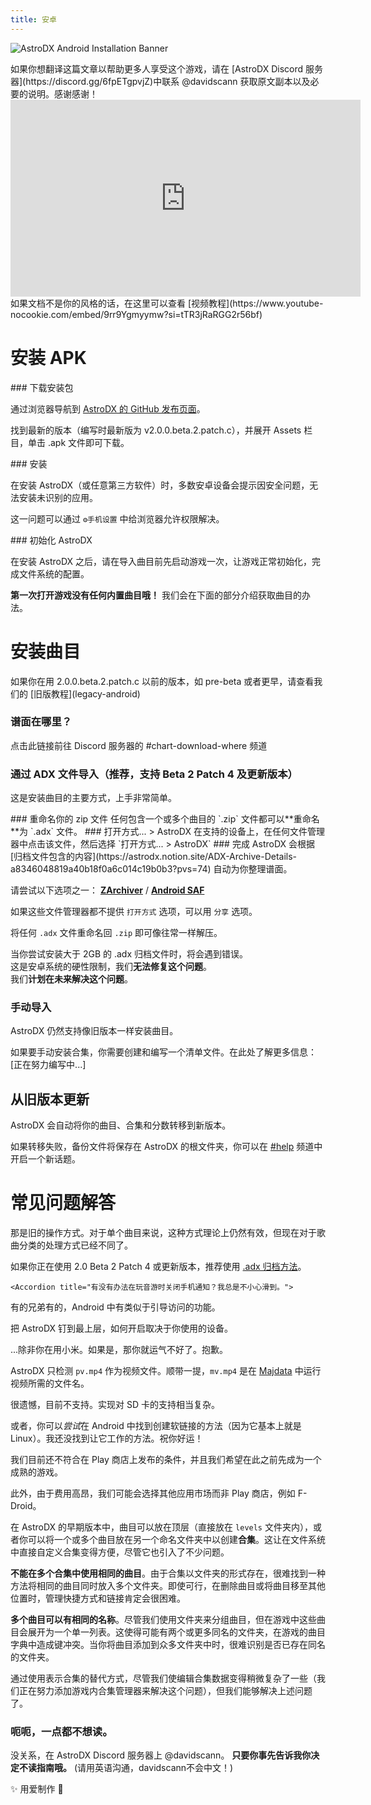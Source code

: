 ```yaml
---
title: 安卓
---
```


![AstroDX Android Installation Banner](content/media/androidguidebanner.webp)


<Callout title="我们需要翻译者！" type="info">
  如果你想翻译这篇文章以帮助更多人享受这个游戏，请在 [AstroDX Discord
  服务器](https://discord.gg/6fpETgpvjZ)中联系 @davidscann 获取原文副本以及必要的说明。感谢感谢！
</Callout>

<iframe
  width="560"
  height="315"
  src="https://www.youtube-nocookie.com/embed/9rr9Ygmyymw?si=tTR3jRaRGG2r56bf"
  title="YouTube video player"
  frameBorder="0"
  allow="accelerometer; autoplay; clipboard-write; encrypted-media; gyroscope; picture-in-picture; web-share"
  referrerPolicy="strict-origin-when-cross-origin"
  allowFullScreen
></iframe>
如果文档不是你的风格的话，在这里可以查看
[视频教程](https://www.youtube-nocookie.com/embed/9rr9Ygmyymw?si=tTR3jRaRGG2r56bf)

# 安装 APK

<Steps>
<Step>
### 下载安装包

通过浏览器导航到 [AstroDX 的 GitHub 发布页面](https://github.com/2394425147/maipaddx/releases)。

找到最新的版本（编写时最新版为 v2.0.0.beta.2.patch.c），并展开 Assets 栏目，单击 .apk 文件即可下载。

</Step>
<Step>
### 安装

在安装 AstroDX（或任意第三方软件）时，多数安卓设备会提示因安全问题，无法安装未识别的应用。

这一问题可以通过 `⚙️手机设置` 中给浏览器允许权限解决。

</Step>

<Step>
### 初始化 AstroDX

在安装 AstroDX 之后，请在导入曲目前先启动游戏一次，让游戏正常初始化，完成文件系统的配置。

</Step>
</Steps>

**第一次打开游戏没有任何内置曲目哦！** 我们会在下面的部分介绍获取曲目的办法。

# 安装曲目

<Callout>
  如果你在用 2.0.0.beta.2.patch.c 以前的版本，如 pre-beta 或者更早，请查看我们的
  [旧版教程](legacy-android)
</Callout>

### 谱面在哪里？

<Cards>
  <Card
    title="谱面在哪里？"
    href="https://discord.com/channels/892807792996536453/1081048213185900584"
  >
    点击此链接前往 Discord 服务器的 #chart-download-where 频道
  </Card>
</Cards>

### **通过 ADX 文件导入**（推荐，支持 Beta 2 Patch 4 及更新版本）

这是安装曲目的主要方式，上手非常简单。

<Steps>

<Step>
  ### 重命名你的 zip 文件
  任何包含一个或多个曲目的 `.zip` 文件都可以**重命名**为 `.adx` 文件。
</Step>

<Step>
  ### 打开方式... > AstroDX
  在支持的设备上，在任何文件管理器中点击该文件，然后选择 `打开方式... > AstroDX`
</Step>

<Step>
  ### 完成
  AstroDX 会根据[归档文件包含的内容](https://astrodx.notion.site/ADX-Archive-Details-a8346048819a40b18f0a6c014c19b0b3?pvs=74)
  自动为你整理谱面。
</Step>

</Steps>

<Callout title="在某些设备上（例如小米或某些三星设备），你的文件管理器可能不提供用 AstroDX 打开的选项。" type="warn">

请尝试以下选项之一：
[**ZArchiver**](https://play.google.com/store/apps/details?id=ru.zdevs.zarchiver) /
[**Android SAF**](https://play.google.com/store/apps/details?id=com.marc.files)

如果这些文件管理器都不提供 `打开方式` 选项，可以用 `分享` 选项。

</Callout>

将任何 `.adx` 文件重命名回 `.zip` 即可像往常一样解压。

<Callout title="安卓限制：.adx 文件大小不得大于 2GB">

当你尝试安装大于 2GB 的 .adx 归档文件时，将会遇到错误。<br />这是安卓系统的硬性限制，我们**无法修复这个问题**。<br />
我们**计划在未来解决这个问题**。

</Callout>

### 手动导入

AstroDX 仍然支持像旧版本一样安装曲目。

如果要手动安装合集，你需要创建和编写一个清单文件。在此处了解更多信息：[正在努力编写中...]

## 从旧版本更新

AstroDX 会自动将你的曲目、合集和分数转移到新版本。

如果转移失败，备份文件将保存在 AstroDX 的根文件夹，你可以在 [#help](https://discord.com/channels/892807792996536453/1017394299933044847) 频道中开启一个新话题。

# 常见问题解答

<Accordions>
    <Accordion title="我已经把 .rar/.zip 文件放入了 `/levels` 文件夹，但还是跑不出曲目！">

那是旧的操作方式。对于单个曲目来说，这种方式理论上仍然有效，但现在对于歌曲分类的处理方式已经不同了。

如果你正在使用 2.0 Beta 2 Patch 4 或更新版本，推荐使用 [.adx 归档方法](#安装曲目)。

</Accordion>

    <Accordion title="有没有办法在玩音游时关闭手机通知？我总是不小心滑到。">

有的兄弟有的，Android 中有类似于引导访问的功能。

把 AstroDX 钉到最上层，如何开启取决于你使用的设备。

...除非你在用小米。如果是，那你就运气不好了。抱歉。

</Accordion>

<Accordion title="我已经把 mv.mp4（或 bg.mp4）文件放入了文件夹，但视频没在播放！">

AstroDX 只检测 `pv.mp4` 作为视频文件。顺带一提，`mv.mp4` 是在 [Majdata](https://rentry.org/maiguide) 中运行视频所需的文件名。

</Accordion>

<Accordion title="是否支持SD卡？">

很遗憾，目前不支持。实现对 SD 卡的支持相当复杂。

或者，你可以*尝试*在 Android 中找到创建软链接的方法（因为它基本上就是 Linux）。我还没找到让它工作的方法。祝你好运！

</Accordion>

<Accordion title="为什么 AstroDX 不在 Google Play 商店上？">

我们目前还不符合在 Play 商店上发布的条件，并且我们希望在此之前先成为一个成熟的游戏。

此外，由于费用高昂，我们可能会选择其他应用市场而非 Play 商店，例如 F-Droid。

</Accordion>

<Accordion title="[2.0 Beta] 为什么我们要改变歌曲存储布局？">

在 AstroDX 的早期版本中，曲目可以放在顶层（直接放在 `levels` 文件夹内），或者你可以将一个或多个曲目放在另一个命名文件夹中以创建**合集**。这让在文件系统中直接自定义合集变得方便，尽管它也引入了不少问题。

**不能在多个合集中使用相同的曲目**。由于合集以文件夹的形式存在，很难找到一种方法将相同的曲目同时放入多个文件夹。即使可行，在删除曲目或将曲目移至其他位置时，管理快捷方式和链接肯定会很困难。

**多个曲目可以有相同的名称**。尽管我们使用文件夹来分组曲目，但在游戏中这些曲目会展开为一个单一列表。这使得可能有两个或更多同名的文件夹，在游戏的曲目字典中造成键冲突。当你将曲目添加到众多文件夹中时，很难识别是否已存在同名的文件夹。

通过使用表示合集的替代方式，尽管我们使编辑合集数据变得稍微复杂了一些（我们正在努力添加游戏内合集管理器来解决这个问题），但我们能够解决上述问题了。

</Accordion>
</Accordions>

### **呃呃，一点都不想读。**

没关系，在 AstroDX Discord 服务器上 @davidscann。
**只要你事先告诉我你决定不读指南哦。**
(请用英语沟通，davidscann不会中文！)

<p className="font-serif text-center italic text-xl"> ✨ 用爱制作 💖 </p>
